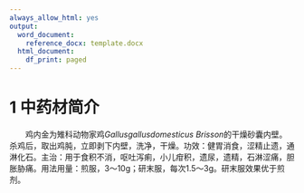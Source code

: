 ---
always_allow_html: yes
output:
  word_document:
    reference_docx: template.docx
  html_document:
    df_print: paged
---

# 1 中药材简介
&emsp;&emsp;鸡内金为雉科动物家鸡*Gallusgallusdomesticus Brisson*的干燥砂囊内壁。杀鸡后，取出鸡肫，立即剥下内壁，洗净，干燥。功效：健胃消食，涩精止遗，通淋化石。主治：用于食积不消，呕吐泻痢，小儿疳积，遗尿，遗精，石淋涩痛，胆胀胁痛。用法用量：煎服，3～10g；研末服，每次1.5～3g。研末服效果优于煎剂。
